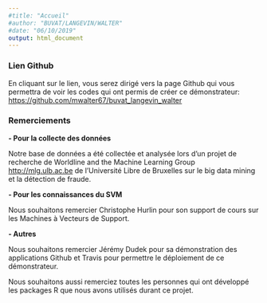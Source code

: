 ```yaml
---
#title: "Accueil"
#author: "BUVAT/LANGEVIN/WALTER"
#date: "06/10/2019"
output: html_document
---
```


### Lien Github

En cliquant sur le lien, vous serez dirigé vers la page Github qui vous permettra de voir les codes qui ont permis de créer ce démonstrateur: <https://github.com/mwalter67/buvat_langevin_walter>



### Remerciements

__- Pour la collecte des données__

Notre base de données a été collectée et analysée lors d'un projet de recherche de Worldline and the Machine Learning Group <http://mlg.ulb.ac.be> de l'Université Libre de Bruxelles sur le big data mining et la détection de fraude.  

__- Pour les connaissances du SVM__  

Nous souhaitons remercier Christophe Hurlin pour son support de cours sur les Machines à Vecteurs de Support.  

__- Autres__  

Nous souhaitons remercier Jérémy Dudek pour sa démonstration des applications Github et Travis pour permettre le déploiement de ce démonstrateur.  

Nous souhaitons aussi remerciez toutes les personnes qui ont développé les packages R que nous avons utilisés durant ce projet.



